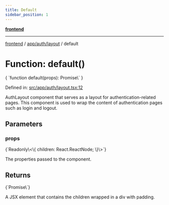 ```yaml
---
title: Default
sidebar_position: 1
---
```



[**frontend**](../../../..)

***

[frontend](../../../..) / [app/auth/layout](..) / default

# Function: default()

<CodeBlock language="ts">
{ `function default(props): Promise\<Element\>` }
</CodeBlock>

Defined in: [src/app/auth/layout.tsx:12](https://github.com/svsticky/CommitteeClash/blob/e5fd1c9fb89fe447a4c38e43ebba51eb1e51230c/frontend/src/app/auth/layout.tsx#L12)

AuthLayout component that serves as a layout for authentication-related pages.
This component is used to wrap the content of authentication pages
such as login and logout.

## Parameters

### props
<CodeBlock language="ts">
{`Readonly\<\{ children: React.ReactNode; \}\>`}
</CodeBlock>

The properties passed to the component.

## Returns
<CodeBlock language="ts">
{`Promise\<Element\>`}
</CodeBlock>

A JSX element that contains the children wrapped in a div with padding.
